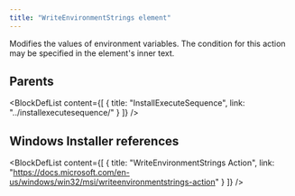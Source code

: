 ```yaml
---
title: "WriteEnvironmentStrings element"
---
```



Modifies the values of environment variables. The condition for this action may be specified in the element's inner text.


## Parents

<BlockDefList content={[
    {
      title: "InstallExecuteSequence",
      link: "../installexecutesequence/"
    }
  ]}
/>

## Windows Installer references

<BlockDefList content={[
    {
      title: "WriteEnvironmentStrings Action",
      link: "https://docs.microsoft.com/en-us/windows/win32/msi/writeenvironmentstrings-action"
    }
  ]}
/>
